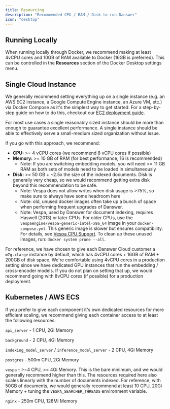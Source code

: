 ```yaml
---
title: Resourcing
description: "Recommended CPU / RAM / Disk to run Danswer"
icon: "desktop"
---
```


## Running Locally

When running locally through Docker, we recommend making at least 4vCPU cores and 10GB of RAM available to Docker 
(16GB is preferred). This can be controlled in the **Resources** section of the Docker Desktop settings menu.

## Single Cloud Instance

We generally recommend setting everything up on a single instance
(e.g. an AWS EC2 instance, a Google Compute Engine instance, an Azure VM, etc.) via Docker Compose as it's
the simplest way to get started. For a step-by-step guide on how to do this, checkout our 
[EC2 deployment guide](https://docs.danswer.dev/production/aws/ec2).

For most use cases a single reasonably sized instance should be more than enough to guarantee excellent
performance. A single instance should be able to effectively serve a small-medium sized organization
without issue.

If you go with this approach, we recommend:

- **CPU:** >= 4 vCPU cores (we recommend 8 vCPU cores if possible)
- **Memory:** >= 10 GB of RAM (for best performance, 16 is recommended)
    - Note: If you are switching embedding models, you will need >= 11 GB RAM as both sets of models need
    to be loaded in simultaneously
- **Disk:** >= 50 GB + ~2.5x the size of the indexed documents. Disk is generally very cheap, so
  we would recommend getting extra disk beyond this recommendation to be safe.
  - Note: Vespa does not allow writes when disk usage is >75%, so make sure to always have some headroom here
  - Note: old, unused docker images often take up a bunch of space when performing frequent upgrades of Danswer.
  - Note: Vespa, used by Danswer for document indexing, requires Haswell (2013) or later CPUs. For older CPUs, use the `vespaengine/vespa-generic-intel-x86_64` image in your `docker-compose.yml`. This generic image is slower but ensures compatibility. For details, see [Vespa CPU Support](https://docs.vespa.ai/en/cpu-support.html).
  To clean up these unused images, run: `docker system prune --all`.

For reference, we have chosen to give each Danswer Cloud customer a `m7g.xlarge` instance by default,
which has 4vCPU cores + 16GB of RAM + 200GB of disk space. We're comfortable using 4vCPU cores in a
production setting since we have dedicated GPU instances that run the embedding / cross-encoder models.
If you do not plan on setting that up, we would recommend going with 8vCPU cores (if possible) for a
production deployment.

## Kubernetes / AWS ECS

If you prefer to give each component it's own dedicated resources for more efficient 
scaling, we recommend giving each container access to at least the following resources:

`api_server` - 1 CPU, 2Gi Memory

`background` - 2 CPU, 4Gi Memory

`indexing_model_server` / `inference_model_server` - 2 CPU, 4Gi Memory

`postgres` - 500m CPU, 2Gi Memory

`vespa` - >=4 CPU, >= 4Gi Memory. This is the bare minimum, and we would generally recommend 
higher than this. The resources required here also scales linearly with the number of documents indexed. 
For reference, with 50GB of documents, we would generally recommend at least 10 CPU, 20Gi Memory + 
tuning the `VESPA_SEARCHER_THREADS` environment variable.

`nginx` - 250m CPU, 128Mi Memory


